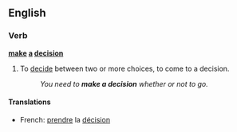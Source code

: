 ==English==

===Verb===
'''[[make]] [[a]] [[decision]]'''

# {{intransitive}} {{idiom}} To [[decide]] between two or more choices, to come to a decision.
#:''You need to '''make a decision''' whether or not to go.''

====Translations====
*French: [[prendre]] la [[décision]]